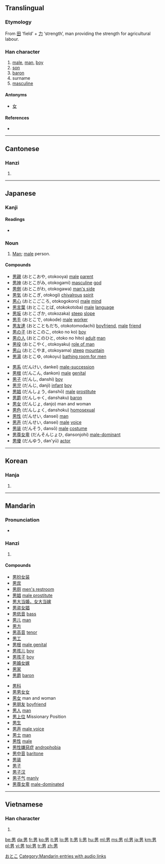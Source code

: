 ==Translingual==
{{Han stroke|[[Image:男-bw.png|250px]]}} 
===Etymology===
From [[田]] ‘field’ + [[力]] ‘strength’, man providing the strength for agricultural labour.

===Han character===
{{Han char|rn=102|rad=田|as=02|sn=7|four=6042<sub>7</sub>|canj=田大尸 (WKS)|ids=⿱[[田]][[力]]}}

# [[male]], [[man]], [[boy]]
# [[son]]
# [[baron]]
# surname
# [[masculine]]

====Antonyms====
* [[女]]

====References====
* {{Han ref|kx=0759.020|dkj=21730|dj=1169.020|hdz=42529.050|uh=7537|ud=30007|bh=A86B|bd=43115}}

----

==Cantonese==

===Hanzi===
{{yue-hanzi|jyut=|y=naam4}}

# {{defn|Cantonese|sort=田02}}

----

==Japanese==

===Kanji===
{{ja-kanji|grade=1|rs=田02}}

====Readings====
* {{ja-readings|on=[[だん]] (dan), [[なん]] (nan)|kun=[[おとこ]] (otoko), [[お]] (o)}}

===Noun===
{{ja-noun|k|count=|hira=おとこ|rom=otoko}}

# [[Man]]; [[male]] person.

====Compounds====
{{top2}}
* [[男親]] (おとこおや, otokooya) [[male]] [[parent]]
* [[男神]] (おとこがみ, otokogami) [[masculine]] [[god]]
* [[男側]] (おとこがわ, otokogawa) [[man's side]]
* [[男気]] (おとこぎ, otokogi) [[chivalrous]] [[spirit]]
* [[男心]] (おとこごころ, otokogokoro) [[male]] [[mind]]
* [[男言葉]] (おとこことば, otokokotoba) [[male]] [[language]]
* [[男坂]] (おとこざか, otokozaka) [[steep]] [[slope]]
* [[男手]] (おとこで, otokode) [[male]] [[worker]]
* [[男友達]] (おとこともだち, otokotomodachi) [[boyfriend]], [[male]] [[friend]]
* [[男の子]] (おとこのこ, otoko no ko) [[boy]]
* [[男の人]] (おとこのひと, otoko no hito) [[adult]] [[man]]
* [[男役]] (おとこやく, otokoyaku) [[role of man]]
* [[男山]] (おとこやま, otokoyama) [[steep]] [[mountain]]
* [[男湯]] (おとこゆ, otokoyu) [[bathing room for men]]
{{mid2}}
* [[男系]] (だんけい, dankei) [[male-succession]]
* [[男根]] (だんこん, dankon) [[male]] [[genital]]
* [[男子]] (だんし, danshi) [[boy]]
* [[男児]] (だんじ, danji) [[infant]] [[boy]]
* [[男娼]] (だんしょう, danshō) [[male]] [[prostitute]]
* [[男爵]] (だんしゃく, danshaku) [[baron]]
* [[男女]] (だんじょ, danjo) man and woman
* [[男色]] (だんしょく, danshoku) [[homosexual]]
* [[男性]] (だんせい, dansei) [[man]]
* [[男声]] (だんせい, dansei) [[male]] [[voice]]
* [[男装]] (だんそう, dansō) [[male]] [[costume]]
* [[男尊女卑]] (だんそんじょひ, dansonjohi) [[male-dominant]]
* [[男優]] (だんゆう, dan'yū) [[actor]]
{{bottom}}

[[Category:1000 Japanese basic words|おとこ]]

----

==Korean==

===Hanja===
{{ko-hanja|hangeul=남|eumhun=사내|rv=nam|mr=nam|y=nam}}

# {{defn|Korean|sort=田02}}

----

==Mandarin==

===Pronunciation===
*{{audio|zh-nán.ogg|audio}}

===Hanzi===
{{cmn-hanzi|pin=[[nán]] ([[nan2]])|wg=nan<sup>2</sup>}}

# {{defn|Mandarin|sort=田02}}

====Compounds====
{{top}}
* [[男扮女装]]
* [[男宾]]
* [[男厕]] [[men's restroom]]
* [[男娼]] [[male prostitute]]
* [[男大当婚，女大当嫁]]
* [[男盗女娼]]
* [[男低音]] [[bass]]
* [[男儿]] [[man]]
* [[男方]]
* [[男高音]] [[tenor]]
* [[男工]]
* [[男根]] [[male genital]]
* [[男孩儿]] [[boy]]
* [[男孩子]] [[boy]]
* [[男婚女嫁]]
* [[男家]]
* [[男爵]] [[baron]]
{{mid}}
* [[男科]]
* [[男男女女]]
* [[男女]] man and woman
* [[男朋友]] [[boyfriend]]
* [[男人]] [[man]]
* [[男上位]] Missionary Position
* [[男生]]
* [[男声]] [[male voice]]
* [[男士]] [[man]]
* [[男性]] [[male]]
* [[男性嫌惡症]] [[androphobia]]
* [[男中音]] [[baritone]]
* [[男装]]
* [[男子]]
* [[男子汉]]
* [[男子气]] [[manly]]
* [[男尊女卑]] [[male-dominated]]
{{bottom}}

[[Category:Mandarin entries with audio links]]

----

==Vietnamese==

===Han character===
{{vi-hantu|[[nam]]|rs=田02}}

# {{defn|Vietnamese|sort=田02}}

[[be:男]]
[[da:男]]
[[fr:男]]
[[ko:男]]
[[it:男]]
[[lo:男]]
[[lt:男]]
[[li:男]]
[[hu:男]]
[[ml:男]]
[[ms:男]]
[[nl:男]]
[[ja:男]]
[[km:男]]
[[pl:男]]
[[vi:男]]
[[tpi:男]]
[[tr:男]]
[[zh:男]]